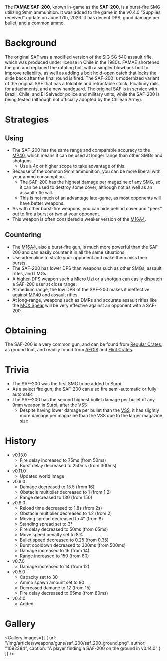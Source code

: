 The **FAMAE SAF-200**, known in-game as the **SAF-200**, is a burst-fire SMG utilizing 9mm ammunition. It was added to the game in the v0.4.0 "Supplies received" update on June 17th, 2023. It has decent DPS, good damage per bullet, and a common ammo.

# Background
The original SAF was a modified version of the SIG SG 540 assault rifle, which was produced under license in Chile in the 1980s. FAMAE shortened the gun and replaced the rotating bolt with a simpler blowback bolt to improve reliability, as well as adding a bolt hold-open catch that locks the slide back after the final round is fired. The SAF-200 is modernized variant of the original SAF that has a foldable and retractable stock, Picatinny rails for attachments, and a new handguard. The original SAF is in service with Brazil, Chile, and El Salvador police and military units, while the SAF-200 is being tested (although not officially adopted by the Chilean Army).

# Strategies
## Using
- The SAF-200 has the same range and comparable accuracy to the [MP40](/weapons/guns/mp40), which means it can be used at longer range than other SMGs and shotguns.
  - Use a 4x or higher scope to take advantage of this.
- Because of the common 9mm ammunition, you can be more liberal with your ammo consumption.
  - The SAF-200 has the highest damage per magazine of any SMG, so it can be used to destroy some cover, although not as well as an assault rifle will.
  - This is not much of an advantage late-game, as most opponents will have better weapons.
- As with other burst-fire weapons, you can hide behind cover and "peek" out to fire a burst or two at your opponent.
- This weapon is often considered a weaker version of the [M16A4](/weapons/guns/m16a4).

## Countering
- The [M16A4](/weapons/guns/m16a4), also a burst-fire gun, is much more powerful than the SAF-200 and can easily counter it in all the same situations.
- Use adrenaline to strafe your opponent and make them miss their bursts.
- The SAF-200 has lower DPS than weapons such as other SMGs, assault rifles, and LMGs.
- A higher-DPS weapon such a [Micro Uzi](/weapons/guns/micro_uzi) or a shotgun can easily dispatch a SAF-200 user at close range.
- At medium range, the low DPS of the SAF-200 makes it ineffective against [MP40](/weapons/guns/mp40) and assault rifles.
- At long-range, weapons such as DMRs and accurate assault rifles like the [MCX Spear](/weapons/guns/mcx_spear) will be very effective against an opponent with a SAF-200.

# Obtaining
The SAF-200 is a very common gun, and can be found from [Regular Crates](/obstacles/regular_crate), as ground loot, and readily found from [AEGIS](/obstacles/aegis_crate) and [Flint Crates](/obstacles/flint_crate).

# Trivia
- The SAF-200 was the first SMG to be added to Suroi
- As a select fire gun, the SAF-200 can also fire semi-automatic or fully automatic
- The SAF-200 has the second highest bullet damage per bullet of any 9mm weapon in Suroi, after the VSS
  - Despite having lower damage per bullet than the [VSS](/weapons/guns/vss), it has slightly more damage per magazine than the VSS due to the larger magazine size

# History
- v0.13.0
  - Fire delay increased to 75ms (from 50ms)
  - Burst delay decreased to 250ms (from 300ms)
- v0.11.0
  - Updated world image
- v0.9.0
  - Damage decreased to 15.5 (from 16)
  - Obstacle multiplier decreased to 1 (from 1.2)
  - Range decreased to 130 (from 150)
- v0.8.0
  - Reload time decreased to 1.8s (from 2s)
  - Obstacle multiplier decreased to 1.2 (from 2)
  - Moving spread decreased to 4° (from 8)
  - Standing spread set to 3°
  - Fire delay decreased to 50ms (from 65ms)
  - Move speed penalty set to 8%
  - Bullet speed decreased to 0.25 (from 0.35)
  - Burst cooldown decreased to 300ms (from 500ms)
  - Damage increased to 16 (from 14)
  - Range increased to 150 (from 80)
- v0.7.0
  - Damage increased to 14 (from 12)
- v0.5.0
  - Capacity set to 30
  - Ammo spawn amount set to 90
  - Decreased damage to 12 (from 15)
  - Fire delay decreased to 65ms (from 80ms)
- v0.4.0
  - Added

# Gallery

<Gallery images={[
    {
      url: "/img/articles/weapons/guns/saf_200/saf_200_ground.png",
      author: "1092384",
      caption: "A player finding a SAF-200 on the ground in v0.14.0"
    }
  ]}
/>